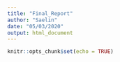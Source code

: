 ```yaml
---
title: "Final_Report"
author: "Saelin"
date: "05/03/2020"
output: html_document
---
```




```r
knitr::opts_chunk$set(echo = TRUE)
```

